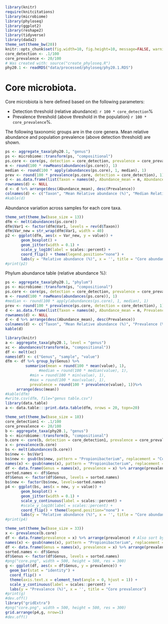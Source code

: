 
```r
library(knitr)
require(knitcitations)
library(microbiome)
library(phyloseq)
library(ggplot2)
library(reshape2)
library(tidyverse)
library(dada2)
theme_set(theme_bw(20))
knitr::opts_chunk$set(fig.width=10, fig.height=10, message=FALSE, warning=FALSE)
core_detection <- .1/100
core_prevalence <- 20/100
# Was created with: source("create_phyloseq.R")
phy20.1 <- readRDS("data/processed/phyloseq/phy20.1.RDS")
```



# Core microbiota.

Core microbiota is here defined based on the following parameters:

  * Detection threshold (relative abundance): `r 100 * core_detection`%
  * Prevalence threshold (above threshold in the population) `r 100 * core_prevalence`%.

The following taxonomic groups are in the core genera. Mean relative abundance and population prevalence (above detection threshold) are shown.

```r
ps <- aggregate_taxa(phy20.1, "genus")
ps <- microbiome::transform(ps, "compositional")
ps.core <- core(ps, detection = core_detection, prevalence = core_prevalence)
m <- round(100 * rowMeans(abundances(ps.core)), 1)
median <- round(100 * apply(abundances(ps.core), 1, median), 1)
prev <- round(100 * prevalence(ps.core, detection = core_detection), 1)
d <- as.data.frame(list(Taxon = names(m), Abundance_mean = m, Abundance_median = median, Prevalence = prev))
rownames(d) <- NULL
d <- d %>% arrange(desc(Abundance_mean), desc(Prevalence))
colnames(d) <- c("Taxon", "Mean Relative abundance (%)", "Median Relative abundance (%)", "Prevalence (%)")
#kable(d)
```


Abundance variation across samples for each core taxa.

```r
theme_set(theme_bw(base_size = 13))
dfm <- melt(abundances(ps.core))
dfm$Var1 <- factor(dfm$Var1, levels = rev(d$Taxon))
dfm$Var_new = str_wrap(dfm$Var1, width = 40)
p2 <- ggplot(dfm, aes(x = Var_new, y = value)) +
       geom_boxplot() +
       geom_jitter(width = 0.1) +       
       scale_y_log10(label = scales::percent) +
       coord_flip() + theme(legend.position="none") +
       labs(y = "Relative abundance (%)", x = '', title = "Core abundance variation")
#print(p2)
```


Phylum abundance table (relative abundance %):

```r
ps <- aggregate_taxa(phy20.1, "phylum")
ps <- microbiome::transform(ps, "compositional")
ps.core <- core(ps, detection = core_detection, prevalence = core_prevalence)
m <- round(100 * rowMeans(abundances(ps.core)), 1)
#median <- round(100 * apply(abundances(ps.core), 1, median), 1)
prev <- round(100 * prevalence(ps.core, detection = core_detection), 1)
d <- as.data.frame(list(Taxon = names(m), Abundance_mean = m, Prevalence = prev))
rownames(d) <- NULL
d <- d %>% arrange(desc(Abundance_mean), desc(Prevalence))
colnames(d) <- c("Taxon", "Mean Relative abundance (%)", "Prevalence (%)")
kable(d)
```

```r
library(knitr)
a <- aggregate_taxa(phy20.1, level = "genus")
xc <- abundances(transform(a, "compositional"))
df <- melt(xc)
names(df) <- c("Genus", "sample", "value")
dfm <- df %>% group_by(Genus) %>% 
         summarise(mean = round(100 * mean(value), 1),
	           #median = round(100 * median(value), 1),
		   #min = round(100 * min(value), 1),
		   #max = round(100 * max(value), 1),
		   prevalence = round(100 * prevalence(value), 1))%>%
	 arrange(desc(mean))
#kable(dfm) 
#write.csv(dfm, file="genus table.csv")
library(data.table)
a <- data.table:::print.data.table(dfm, nrows = 20, topn=20)
```


```r
theme_set(theme_bw(base_size = 18))
core_detection1 <- .1/100
core_prevalence <- 20/100
b <- aggregate_taxa(phy20.1, "genus")
b <- microbiome::transform(b, "compositional")
b.core <- core(b, detection = core_detection1, prevalence = core_prevalence)
x <- prevalence(b.core)
bs <- melt(abundances(b.core))
bs$new <- bs$Var1
bs$new <- gsub(bs$new, pattern = "Propionibacterium", replacement = "Cutibacterium")
names(x) <- gsub(names(x), pattern = "Propionibacterium", replacement = "Cutibacterium")
df <- data.frame(Genus = names(x), prevalence = x) %>% arrange(prevalence)
sorted.names <- df$Genus 
df$Genus <- factor(df$Genus, levels = sorted.names)
bs$new <- factor(bs$new, levels=sorted.names)
p4 <- ggplot(bs, aes(x = new, y = value)) +
       geom_boxplot() +
       geom_jitter(width = 0.1) +
       scale_y_continuous(label = scales::percent) +   
       #scale_y_log10(label = scales::percent) +
       coord_flip() + theme(legend.position="none") +
       labs(y = "Relative abundance (%)", x = '', title = "Core abundance")
#print(p4)
```

```r
theme_set(theme_bw(base_size = 33))
x <- prevalence(b.core)
df <- data.frame(prevalence = x) %>% arrange(prevalence) # Also sort by prevalence
names(x) <- gsub(names(x), pattern = "Propionibacterium", replacement = "Cutibacterium")
df <- data.frame(Genus = names(x), prevalence = x) %>% arrange(prevalence)
sorted.names <- df$Genus 
df$Genus <- factor(df$Genus, levels = sorted.names)
#png("core.png", width = 500, height = 500, res = 300)
g <- ggplot(df, aes(x = df$Genus, y = prevalence)) +
  geom_bar(stat = "identity") +
  coord_flip() +
  theme(axis.text.x = element_text(angle = 0, hjust = 1)) + 
  scale_y_continuous(label = scales::percent) +  
  labs(y = "Prevalence (%)", x = '', title = "Core prevalence") 
#print(g)
#dev.off()
library("gridExtra")
#png("core.png", width = 500, height = 500, res = 300)
grid.arrange(p4,g, nrow=1)
#dev.off()
```

